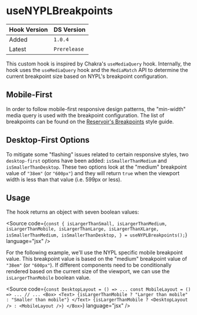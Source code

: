 
<Meta title="Hooks/useNYPLBreakpoints" />

# useNYPLBreakpoints

| Hook Version | DS Version   |
| ------------ | ------------ |
| Added        | `1.0.4`      |
| Latest       | `Prerelease` |

This custom hook is inspired by Chakra's `useMediaQuery` hook. Internally, the
hook uses the `useMediaQuery` hook and the `MediaMatch` API to determine the
current breakpoint size based on NYPL's breakpoint configuration. 

## Mobile-First

In order to follow mobile-first responsive design patterns, the "min-width"
media query is used with the breakpoint configuration. The list of breakpoints
can be found on the [Reservoir's
Breakpoints](../?path=/docs/style-guide-breakpoints--docs) style guide.

## Desktop-First Options

To mitigate some "flashing" issues related to certain responsive styles, two
`desktop-first` options have been added: `isSmallerThanMedium` and
`isSmallerThanDesktop`. These two options look at the "medium" breakpoint value
of `"38em"` (or `"600px"`) and they will return `true` when the viewport width
is less than that value (i.e. 599px or less).

## Usage

The hook returns an object with seven boolean values:

<Source
  code={`
const {
  isLargerThanSmall,
  isLargerThanMedium,
  isLargerThanMobile,
  isLargerThanLarge,
  isLargerThanXLarge,
  isSmallerThanMedium,
  isSmallerThanDesktop,
} = useNYPLBreakpoints();
`}
  language="jsx"
/>

For the following example, we'll use the NYPL specific mobile breakpoint value.
This breakpoint value is based on the "medium" breakpoint value of `"38em"`
(or `"600px"`). If different components need to be conditionally rendered based
on the current size of the viewport, we can use the `isLargerThanMobile`
boolean value.

<Source
  code={`
const DesktopLayout = () => ...
const MobileLayout = () => ...
// ...
<Box>
  <Text>
    {isLargerThanMobile ? "Larger than mobile" : "Smaller than mobile"}
  </Text>
  {isLargerThanMobile ? <DesktopLayout /> : <MobileLayout />}
</Box>
`}
  language="jsx"
/>
